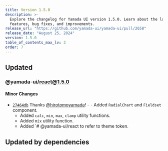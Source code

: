 ```yaml
---
title: Version 1.5.0
description: >-
  Explore the changelog for Yamada UI version 1.5.0. Learn about the latest
  features, bug fixes, and improvements.
release_url: "https://github.com/yamada-ui/yamada-ui/pull/2658"
release_date: "August 25, 2024"
version: 1.5.0
table_of_contents_max_lv: 3
order: 7
---
```


## Updated

### @yamada-ui/react@1.5.0

#### Minor Changes

- [`27464db`](https://github.com/yamada-ui/yamada-ui/commit/27464db9426b34561ef3658e606e99ee66208377) Thanks [@hirotomoyamada](https://github.com/hirotomoyamada)! - - Added `RadialChart` and `Fieldset` component.
  - Added `calc`, `min`, `max`, `clamp` utility functions.
  - Added `mix` utility function.
  - Added \`# @yamada-ui/react to refer to theme token.

## Updated by dependencies
